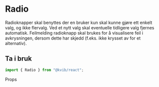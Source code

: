 
<Meta of={RadioStories} />

<DocsContainer>

# Radio

Radioknapper skal benyttes der en bruker kun skal kunne gjøre ett enkelt valg, og ikke flervalg.
Ved et nytt valg skal eventuelle tidligere valg fjernes automatisk. Feilmelding radioknapp skal brukes for å visualisere
feil i avkrysningen, dersom dette har skjedd (f.eks. ikke krysset av for et alternativ).

## Ta i bruk

```jsx
import { Radio } from "@kvib/react";
```


<DocsHeading light>Props</DocsHeading>
<Canvas of={RadioStories.Preview} />
<Controls of={RadioStories.Preview} />

</DocsContainer>
